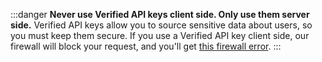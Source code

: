 :::danger
**Never use Verified API keys client side. Only use them server side.** Verified API keys allow you to source sensitive data about users, so you must keep them secure. If you use a Verified API key client side, our firewall will block your request, and you'll get [this firewall error](/reference/api/errors#api-key-used-client-side).
:::